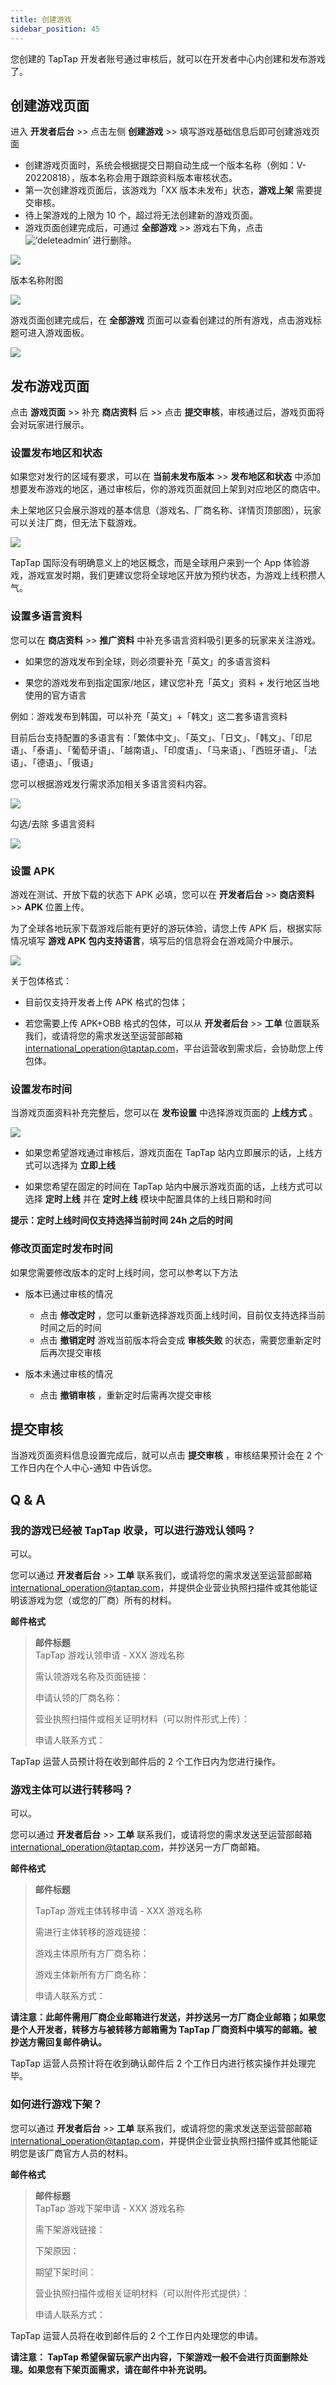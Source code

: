 ```yaml
---
title: 创建游戏
sidebar_position: 45
---
```



您创建的 TapTap 开发者账号通过审核后，就可以在开发者中心内创建和发布游戏了。

## 创建游戏页面

进入 **<Blue>开发者后台</Blue>** >> 点击左侧 **<Blue>创建游戏</Blue>** >> 填写游戏基础信息后即可创建游戏页面

- 创建游戏页面时，系统会根据提交日期自动生成一个版本名称（例如：V-20220818），版本名称会用于跟踪资料版本审核状态。
- 第一次创建游戏页面后，该游戏为「XX 版本未发布」状态，**<Blue>游戏上架</Blue>** 需要提交审核。
- 待上架游戏的上限为 10 个，超过将无法创建新的游戏页面。
- 游戏页面创建完成后，可通过 **<Blue>全部游戏</Blue>** >> 游戏右下角，点击 ![‘deleteadmin’](https://img.tapimg.com/market/images/2e5c836549d866d6d44036d158095cbb.png) 进行删除。

![](/img/DC-v2/create-V2en-1.png)

版本名称附图

![](/img/DC-v2/create-V2en-2.png)

游戏页面创建完成后，在 **<Blue>全部游戏</Blue>** 页面可以查看创建过的所有游戏，点击游戏标题可进入游戏面板。

![](/img/DC-v2/create-V2en-3.png)

## 发布游戏页面

点击 **<Blue>游戏页面</Blue>** >> 补充 **<Blue>商店资料</Blue>** 后 >> 点击 **<Blue>提交审核</Blue>**，审核通过后，游戏页面将会对玩家进行展示。

### 设置发布地区和状态

如果您对发行的区域有要求，可以在 **<Blue>当前未发布版本</Blue>** >> **<Blue>发布地区和状态</Blue>** 中添加想要发布游戏的地区，通过审核后，你的游戏页面就回上架到对应地区的商店中。

未上架地区只会展示游戏的基本信息（游戏名、厂商名称、详情页顶部图），玩家可以关注厂商，但无法下载游戏。

![](/img/DC-v2/create-V2en-4.png)

TapTap 国际没有明确意义上的地区概念，而是全球用户来到一个 App 体验游戏，游戏宣发时期，我们更建议您将全球地区开放为预约状态，为游戏上线积攒人气。

### 设置多语言资料

您可以在 **<Blue>商店资料</Blue>** >> **<Blue>推广资料</Blue>** 中补充多语言资料吸引更多的玩家来关注游戏。

- 如果您的游戏发布到全球，则必须要补充「英文」的多语言资料

- 果您的游戏发布到指定国家/地区，建议您补充「英文」资料 + 发行地区当地使用的官方语言

例如：游戏发布到韩国，可以补充「英文」+「韩文」这二套多语言资料

目前后台支持配置的多语言有：「繁体中文」、「英文」、「日文」、「韩文」、「印尼语」、「泰语」、「葡萄牙语」、「越南语」、「印度语」、「马来语」、「西班牙语」、「法语」、「德语」、「俄语」

您可以根据游戏发行需求添加相关多语言资料内容。

![](/img/DC-v2/create-V2en-5.png)

勾选/去除 多语言资料

![](/img/DC-v2/create-V2en-6.png)

### 设置 APK

游戏在测试、开放下载的状态下 APK 必填，您可以在 **<Blue>开发者后台</Blue>** >> **<Blue>商店资料</Blue>** >> **<Blue>APK</Blue>** 位置上传。

为了全球各地玩家下载游戏后能有更好的游玩体验，请您上传 APK 后，根据实际情况填写 **<Blue>游戏 APK 包内支持语言</Blue>**，填写后的信息将会在游戏简介中展示。

![](/img/DC-v2/create-V2en-7.png)

关于包体格式：

- 目前仅支持开发者上传 APK 格式的包体；

- 若您需要上传 APK+OBB 格式的包体，可以从 **<Blue>开发者后台</Blue>** >> **<Blue>工单</Blue>** 位置联系我们，或请将您的需求发送至运营部邮箱 [international_operation@taptap.com](mailto:international_operation@taptap.com)，平台运营收到需求后，会协助您上传包体。

### 设置发布时间

当游戏页面资料补充完整后，您可以在 **<Blue>发布设置</Blue>** 中选择游戏页面的 **<Blue>上线方式</Blue>** 。

![](/img/DC-v2/create-V2en-8.png)

- 如果您希望游戏通过审核后，游戏页面在 TapTap 站内立即展示的话，上线方式可以选择为 **<Blue>立即上线</Blue>**

- 如果您希望在固定的时间在 TapTap 站内中展示游戏页面的话，上线方式可以选择 **<Blue>定时上线</Blue>** 并在 **<Blue>定时上线</Blue>** 模块中配置具体的上线日期和时间

**提示：定时上线时间仅支持选择当前时间 24h 之后的时间**

### 修改页面定时发布时间

如果您需要修改版本的定时上线时间，您可以参考以下方法

- 版本已通过审核的情况

  - 点击 **<Blue>修改定时</Blue>** ，您可以重新选择游戏页面上线时间，目前仅支持选择当前时间之后的时间
  - 点击 **<Blue>撤销定时</Blue>** 游戏当前版本将会变成 **<Blue>审核失败</Blue>** 的状态，需要您重新定时后再次提交审核

- 版本未通过审核的情况

  - 点击 **<Blue>撤销审核</Blue>** ，重新定时后需再次提交审核

## 提交审核

当游戏页面资料信息设置完成后，就可以点击 **<Blue>提交审核</Blue>** ，审核结果预计会在 2 个工作日内在个人中心-通知 中告诉您。

## Q & A

### 我的游戏已经被 TapTap 收录，可以进行游戏认领吗？

可以。

您可以通过 **<Blue>开发者后台</Blue>** >> **<Blue>工单</Blue>** 联系我们，或请将您的需求发送至运营部邮箱 [international_operation@taptap.com](mailto:international_operation@taptap.com)，并提供企业营业执照扫描件或其他能证明该游戏为您（或您的厂商）所有的材料。

**邮件格式**

> **邮件标题**  
> TapTap 游戏认领申请 - XXX 游戏名称
>
> 需认领游戏名称及页面链接：
>
> 申请认领的厂商名称：
>
> 营业执照扫描件或相关证明材料（可以附件形式上传）：
>
> 申请人联系方式：

TapTap 运营人员预计将在收到邮件后的 2 个工作日内为您进行操作。

### 游戏主体可以进行转移吗？

可以。

您可以通过 **<Blue>开发者后台</Blue>** >> **<Blue>工单</Blue>** 联系我们，或请将您的需求发送至运营部邮箱 [international_operation@taptap.com](mailto:international_operation@taptap.com)，并抄送另一方厂商邮箱。

**邮件格式**

> **邮件标题**
>
> TapTap 游戏主体转移申请 - XXX 游戏名称
>
> 需进行主体转移的游戏链接：
>
> 游戏主体原所有方厂商名称：
>
> 游戏主体新所有方厂商名称：
>
> 申请人联系方式：

**请注意：此邮件需用厂商企业邮箱进行发送，并抄送另一方厂商企业邮箱；如果您是个人开发者，转移方与被转移方邮箱需为 TapTap 厂商资料中填写的邮箱。被抄送方需回复邮件确认。**

TapTap 运营人员预计将在收到确认邮件后 2 个工作日内进行核实操作并处理完毕。

### 如何进行游戏下架？

您可以通过 **<Blue>开发者后台</Blue>** >> **<Blue>工单</Blue>** 联系我们，或请将您的需求发送至运营部邮箱 [international_operation@taptap.com](mailto:international_operation@taptap.com)，并提供企业营业执照扫描件或其他能证明您是该厂商官方人员的材料。

**邮件格式**

> **邮件标题**  
> TapTap 游戏下架申请 - XXX 游戏名称
>
> 需下架游戏链接：
>
> 下架原因：
>
> 期望下架时间：
>
> 营业执照扫描件或相关证明材料（可以附件形式提供）：
>
> 申请人联系方式：

TapTap 运营人员将在收到邮件后的 2 个工作日内处理您的申请。

**请注意： TapTap 希望保留玩家产出内容，下架游戏一般不会进行页面删除处理。如果您有下架页面需求，请在邮件中补充说明。**
